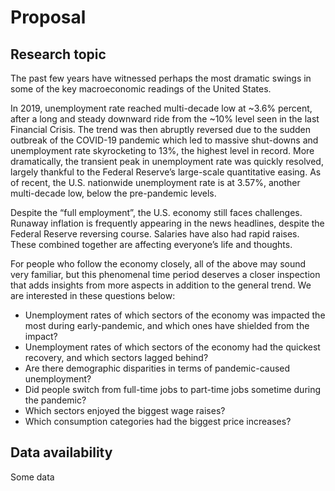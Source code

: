 # Proposal

## Research topic

The past few years have witnessed perhaps the most dramatic swings in some of the key macroeconomic readings of the United States.

In 2019, unemployment rate reached multi-decade low at ~3.6% percent, after a long and steady downward ride from the ~10% level seen in the last Financial Crisis. The trend was then abruptly reversed due to the sudden outbreak of the COVID-19 pandemic which led to massive shut-downs and unemployment rate skyrocketing to 13%, the highest level in record. More dramatically, the transient peak in unemployment rate was quickly resolved, largely thankful to the Federal Reserve’s large-scale quantitative easing. As of recent, the U.S. nationwide unemployment rate is at 3.57%, another multi-decade low, below the pre-pandemic levels.

Despite the “full employment”, the U.S. economy still faces challenges. Runaway inflation is frequently appearing in the news headlines, despite the Federal Reserve reversing course. Salaries have also had rapid raises. These combined together are affecting everyone’s life and thoughts.

For people who follow the economy closely, all of the above may sound very familiar, but this phenomenal time period deserves a closer inspection that adds insights from more aspects in addition to the general trend. We are interested in these questions below:

* Unemployment rates of which sectors of the economy was impacted the most during early-pandemic, and which ones have shielded from the impact?
* Unemployment rates of which sectors of the economy had the quickest recovery, and which sectors lagged behind?
* Are there demographic disparities in terms of pandemic-caused unemployment?
* Did people switch from full-time jobs to part-time jobs sometime during the pandemic?
* Which sectors enjoyed the biggest wage raises?
* Which consumption categories had the biggest price increases?


## Data availability

Some data
